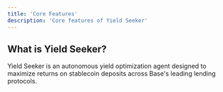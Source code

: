 ```yaml
---
title: 'Core Features'
description: 'Core features of Yield Seeker'
---
```


## What is Yield Seeker? 

Yield Seeker is an autonomous yield optimization agent designed to maximize returns on stablecoin deposits across Base's leading lending protocols.